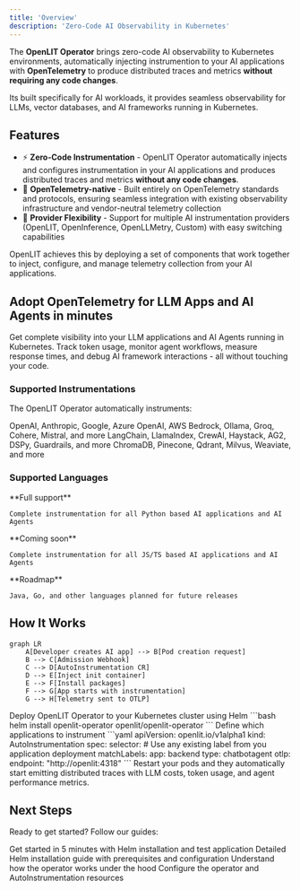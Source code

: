 ```yaml
---
title: 'Overview'
description: 'Zero-Code AI Observability in Kubernetes'
---
```


The **OpenLIT Operator** brings zero-code AI observability to Kubernetes environments, automatically injecting instrumention to your AI applications with **OpenTelemetry** to produce distributed traces and metrics **without requiring any code changes**. 

Its built specifically for AI workloads, it provides seamless observability for LLMs, vector databases, and AI frameworks running in Kubernetes.

## Features

* ⚡ **Zero-Code Instrumentation** - OpenLIT Operator automatically injects and configures instrumentation in your AI applications and produces distributed traces and metrics **without any code changes**.
* 🔭 **OpenTelemetry-native** - Built entirely on OpenTelemetry standards and protocols, ensuring seamless integration with existing observability infrastructure and vendor-neutral telemetry collection 
* 🔀 **Provider Flexibility** - Support for multiple AI instrumentation providers (OpenLIT, OpenInference, OpenLLMetry, Custom) with easy switching capabilities

OpenLIT achieves this by deploying a set of components that work together to inject, configure, and manage telemetry collection from your AI applications.

## Adopt OpenTelemetry for LLM Apps and AI Agents in minutes

Get complete visibility into your LLM applications and AI Agents running in Kubernetes. Track token usage, monitor agent workflows, measure response times, and debug AI framework interactions - all without touching your code.

### Supported Instrumentations

The OpenLIT Operator automatically instruments:

<CardGroup cols={3}>
  <Card title="LLM Providers" icon="brain">    
    OpenAI, Anthropic, Google, Azure OpenAI, AWS Bedrock, Ollama, Groq, Cohere, Mistral, and more
  </Card>
  <Card title="AI/Agentic Frameworks" icon="cube">    
    LangChain, LlamaIndex, CrewAI, Haystack, AG2, DSPy, Guardrails, and more
  </Card>
  <Card title="Vector Databases" icon="database">    
    ChromaDB, Pinecone, Qdrant, Milvus, Weaviate, and more
  </Card>
</CardGroup>

### Supported Languages

<CardGroup cols={3}>
  <Card title="Python" icon="python">
    **Full support**
    
    Complete instrumentation for all Python based AI applications and AI Agents
  </Card>
  <Card title="Javscript" icon="node-js">
    **Coming soon**
    
    Complete instrumentation for all JS/TS based AI applications and AI Agents
  </Card>
  <Card title="More languages" icon="code">
    **Roadmap**
    
    Java, Go, and other languages planned for future releases
  </Card>
</CardGroup>

## How It Works

```mermaid
graph LR
    A[Developer creates AI app] --> B[Pod creation request]
    B --> C[Admission Webhook]
    C --> D[AutoInstrumentation CR]
    D --> E[Inject init container]
    E --> F[Install packages]
    F --> G[App starts with instrumentation]
    G --> H[Telemetry sent to OTLP]
```

<Steps>
  <Step title="Install the Operator">
    Deploy OpenLIT Operator to your Kubernetes cluster using Helm
    ```bash
    helm install openlit-operator openlit/openlit-operator
    ```
  </Step>
  
  <Step title="Create AutoInstrumentation Custom Resource">
    Define which applications to instrument
    ```yaml
    apiVersion: openlit.io/v1alpha1
    kind: AutoInstrumentation
    spec:
      selector:
        # Use any existing label from you application deployment
        matchLabels:
          app: backend
          type: chatbotagent
      otlp:
        endpoint: "http://openlit:4318"
    ```
  </Step>
  
  <Step title="Zero-Code AI Observability Ready!">
    Restart your pods and they automatically start emitting distributed traces with LLM costs, token usage, and agent performance metrics.
  </Step>
</Steps>

## Next Steps

Ready to get started? Follow our guides:

<CardGroup cols={2}>
  <Card title="🚀 Quickstart" href="/latest/operator/quickstart" icon="rocket">
    Get started in 5 minutes with Helm installation and test application
  </Card>
  <Card title="🛠️ Installation" href="/latest/operator/installation" icon="download">
    Detailed Helm installation guide with prerequisites and configuration
  </Card>
  <Card title="🏗️ Architecture" href="/latest/operator/architecture" icon="sitemap">
    Understand how the operator works under the hood
  </Card>
  <Card title="⚙️ Configuration" href="/latest/operator/configuration/operator" icon="gear">
    Configure the operator and AutoInstrumentation resources
  </Card>
</CardGroup>